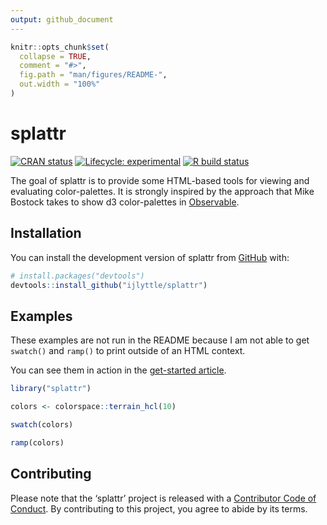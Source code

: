 ```yaml
---
output: github_document
---
```


<!-- README.md is generated from README.Rmd. Please edit that file -->

```r
knitr::opts_chunk$set(
  collapse = TRUE,
  comment = "#>",
  fig.path = "man/figures/README-",
  out.width = "100%"
)
```

# splattr

<!-- badges: start -->
[![CRAN status](https://www.r-pkg.org/badges/version/splattr)](https://CRAN.R-project.org/package=splattr)
[![Lifecycle: experimental](https://img.shields.io/badge/lifecycle-experimental-orange.svg)](https://www.tidyverse.org/lifecycle/#experimental)
[![R build status](https://github.com/ijlyttle/splattr/workflows/R-CMD-check/badge.svg)](https://github.com/ijlyttle/splattr/actions)
<!-- badges: end -->

The goal of splattr is to provide some HTML-based tools for viewing and evaluating color-palettes. It is strongly inspired by the approach that Mike Bostock takes to show d3 color-palettes in [Observable](https://observablehq.com/@d3/working-with-color).

## Installation

You can install the development version of splattr from [GitHub](https://github.com/ijlyttle/splattr) with:

``` r
# install.packages("devtools")
devtools::install_github("ijlyttle/splattr")
```

## Examples

These examples are not run in the README because I am not able to get `swatch()` and `ramp()` to print outside of an HTML context.

You can see them in action in the [get-started article](https://ijlyttle.github.io/splattr/articles/splattr.html).

```r
library("splattr")

colors <- colorspace::terrain_hcl(10)

swatch(colors)

ramp(colors)
```

## Contributing 

Please note that the 'splattr' project is released with a
[Contributor Code of Conduct](CODE_OF_CONDUCT.md).
By contributing to this project, you agree to abide by its terms.
